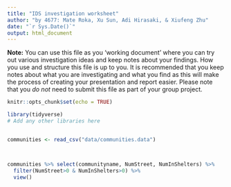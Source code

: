 ```yaml
---
title: "IDS investigation worksheet"
author: "by 4677: Mate Roka, Xu Sun, Adi Hirasaki, & Xiufeng Zhu"
date: "`r Sys.Date()`"
output: html_document
---
```


**Note:** You can use this file as you 'working document' where you can try out various investigation ideas and keep notes about your findings. How you use and structure this file is up to you. It is recommended that you keep notes about what you are investigating and what you find as this will make the process of creating your presentation and report easier. Please note that you _do not_ need to submit this file as part of your group project.



```r
knitr::opts_chunk$set(echo = TRUE)
```


```r
library(tidyverse)
# Add any other libraries here



```


```r
communities <- read_csv("data/communities.data")




```

```r

communities %>% select(communityname, NumStreet, NumInShelters) %>% 
  filter(NumStreet>0 & NumInShelters>0) %>% 
  view()
```

